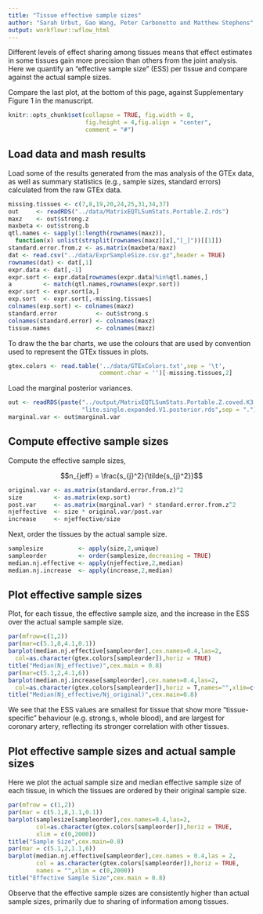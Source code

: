 ```yaml
---
title: "Tissue effective sample sizes"
author: "Sarah Urbut, Gao Wang, Peter Carbonetto and Matthew Stephens"
output: workflowr::wflow_html
---
```


Different levels of effect sharing among tissues means that effect
estimates in some tissues gain more precision than others from the
joint analysis. Here we quantify an "effective sample size" (ESS) per
tissue and compare against the actual sample sizes.

Compare the last plot, at the bottom of this page, against
Supplementary Figure 1 in the manuscript.

```r
knitr::opts_chunk$set(collapse = TRUE, fig.width = 8,
                      fig.height = 4,fig.align = "center",
                      comment = "#")
```

## Load data and mash results

Load some of the results generated from the mas analysis of the GTEx
data, as well as summary statistics (e.g., sample sizes, standard
errors) calculated from the raw GTEx data.

```r
missing.tissues <- c(7,8,19,20,24,25,31,34,37)
out     <- readRDS("../data/MatrixEQTLSumStats.Portable.Z.rds")
maxz    <- out$strong.z
maxbeta <- out$strong.b
qtl.names <- sapply(1:length(rownames(maxz)),
  function(x) unlist(strsplit(rownames(maxz)[x],"[_]"))[[1]])
standard.error.from.z <- as.matrix(maxbeta/maxz)
dat <- read.csv("../data/ExprSampleSize.csv.gz",header = TRUE)
rownames(dat) <- dat[,1]
expr.data <- dat[,-1]
expr.sort <- expr.data[rownames(expr.data)%in%qtl.names,]
a         <- match(qtl.names,rownames(expr.sort))
expr.sort <- expr.sort[a,]
exp.sort  <- expr.sort[,-missing.tissues]
colnames(exp.sort) <- colnames(maxz)
standard.error           <- out$strong.s
colnames(standard.error) <- colnames(maxz)
tissue.names             <- colnames(maxz)
```

To draw the the bar charts, we use the colours that are used by
convention used to represent the GTEx tissues in plots.

```r
gtex.colors <- read.table('../data/GTExColors.txt',sep = '\t',
                          comment.char = '')[-missing.tissues,2]
```

Load the marginal posterior variances.

```r
out <- readRDS(paste("../output/MatrixEQTLSumStats.Portable.Z.coved.K3.P3",
                     "lite.single.expanded.V1.posterior.rds",sep = "."))
marginal.var <- out$marginal.var
```

## Compute effective sample sizes

Compute the effective sample sizes,

$$n_{jeff} = \frac{s_{j}^2}{\tilde{s_{j}^2}}$$

```r
original.var <- as.matrix(standard.error.from.z)^2
size         <- as.matrix(exp.sort)
post.var     <- as.matrix(marginal.var) * standard.error.from.z^2
njeffective  <- size * original.var/post.var
increase     <- njeffective/size
```

Next, order the tissues by the actual sample size.

```r
samplesize          <- apply(size,2,unique)
sampleorder         <- order(samplesize,decreasing = TRUE)
median.nj.effective <- apply(njeffective,2,median)
median.nj.increase  <- apply(increase,2,median)
```

## Plot effective sample sizes

Plot, for each tissue, the effective sample size, and the increase in
the ESS over the actual sample sample size.

```r
par(mfrow=c(1,2))
par(mar=c(5.1,8,4.1,0.1))
barplot(median.nj.effective[sampleorder],cex.names=0.4,las=2,
  col=as.character(gtex.colors[sampleorder]),horiz = TRUE)
title("Median(Nj_effective)",cex.main = 0.8)
par(mar=c(5.1,2,4.1,6))
barplot(median.nj.increase[sampleorder],cex.names=0.4,las=2,
  col=as.character(gtex.colors[sampleorder]),horiz = T,names="",xlim=c(16,0))
title("Median(Nj_effective/Nj_original)",cex.main=0.8)
```

We see that the ESS values are smallest for tissue that show more
"tissue-specific" behaviour (e.g. strong.s, whole blood), and are
largest for coronary artery, reflecting its stronger correlation with
other tissues.

## Plot effective sample sizes and actual sample sizes

Here we plot the actual sample size and median effective sample size
of each tissue, in which the tissues are ordered by their original
sample size.

```r
par(mfrow = c(1,2))
par(mar = c(5.1,8,1.1,0.1))
barplot(samplesize[sampleorder],cex.names=0.4,las=2,
        col=as.character(gtex.colors[sampleorder]),horiz = TRUE,
        xlim = c(0,2000))
title("Sample Size",cex.main=0.8)
par(mar = c(5.1,2,1.1,6))
barplot(median.nj.effective[sampleorder],cex.names = 0.4,las = 2,
        col = as.character(gtex.colors[sampleorder]),horiz = TRUE,
        names = "",xlim = c(0,2000))
title("Effective Sample Size",cex.main = 0.8)
```

Observe that the effective sample sizes are consistently higher than
actual sample sizes, primarily due to sharing of information among
tissues.
